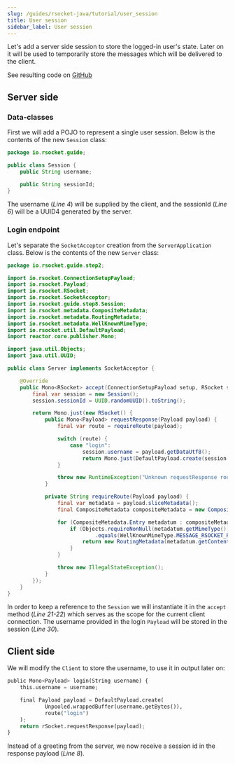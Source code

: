 ```yaml
---
slug: /guides/rsocket-java/tutorial/user_session
title: User session
sidebar_label: User session
---
```


Let's add a server side session to store the logged-in user's state. Later on it will be used to temporarily store
the messages which will be delivered to the client.

See resulting code on [GitHub](https://github.com/rsocket/rsocket-java/tree/master/examples/tutorial/step2)

## Server side

### Data-classes

First we will add a POJO to represent a single user session. Below is the contents of the new `Session` class:

```java
package io.rsocket.guide;

public class Session {
    public String username;

    public String sessionId;
}
```

The username (*Line 4*) will be supplied by the client, and the sessionId (*Line 6*) will be a UUID4 generated by the server.

### Login endpoint

Let's separate the `SocketAcceptor` creation from the `ServerApplication` class. Below is the contents of the new `Server` class:

```java
package io.rsocket.guide.step2;

import io.rsocket.ConnectionSetupPayload;
import io.rsocket.Payload;
import io.rsocket.RSocket;
import io.rsocket.SocketAcceptor;
import io.rsocket.guide.step8.Session;
import io.rsocket.metadata.CompositeMetadata;
import io.rsocket.metadata.RoutingMetadata;
import io.rsocket.metadata.WellKnownMimeType;
import io.rsocket.util.DefaultPayload;
import reactor.core.publisher.Mono;

import java.util.Objects;
import java.util.UUID;

public class Server implements SocketAcceptor {

    @Override
    public Mono<RSocket> accept(ConnectionSetupPayload setup, RSocket sendingSocket) {
        final var session = new Session();
        session.sessionId = UUID.randomUUID().toString();

        return Mono.just(new RSocket() {
            public Mono<Payload> requestResponse(Payload payload) {
                final var route = requireRoute(payload);

                switch (route) {
                    case "login":
                        session.username = payload.getDataUtf8();
                        return Mono.just(DefaultPayload.create(session.sessionId));
                }

                throw new RuntimeException("Unknown requestResponse route " + route);
            }

            private String requireRoute(Payload payload) {
                final var metadata = payload.sliceMetadata();
                final CompositeMetadata compositeMetadata = new CompositeMetadata(metadata, false);

                for (CompositeMetadata.Entry metadatum : compositeMetadata) {
                    if (Objects.requireNonNull(metadatum.getMimeType())
                            .equals(WellKnownMimeType.MESSAGE_RSOCKET_ROUTING.getString())) {
                        return new RoutingMetadata(metadatum.getContent()).iterator().next();
                    }
                }

                throw new IllegalStateException();
            }
        });
    }
}
```

In order to keep a reference to the `Session` we will instantiate it in the `accept` method (*Line 21-22*) which serves as the scope for the current client connection.
The username provided in the login `Payload` will be stored in the session (*Line 30*).

## Client side

We will modify the `Client` to store the username, to use it in output later on:

```py
public Mono<Payload> login(String username) {
    this.username = username;

    final Payload payload = DefaultPayload.create(
            Unpooled.wrappedBuffer(username.getBytes()),
            route("login")
    );
    return rSocket.requestResponse(payload);
}
```

Instead of a greeting from the server, we now receive a session id in the response payload (*Line 8*).

